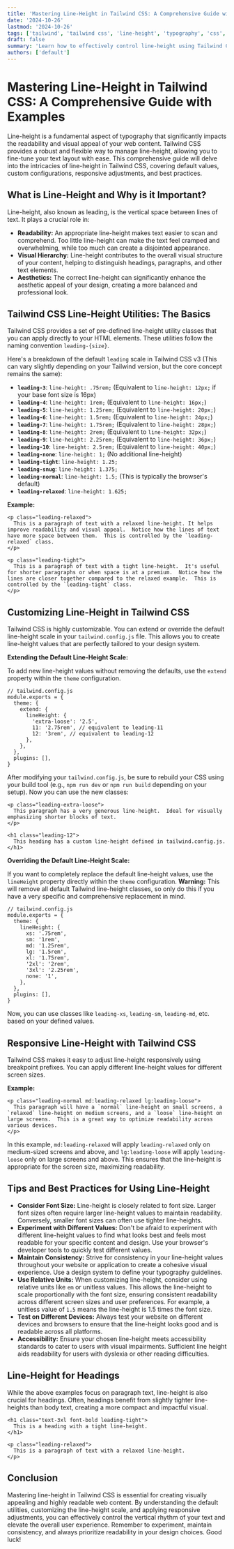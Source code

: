 ```yaml
---
title: 'Mastering Line-Height in Tailwind CSS: A Comprehensive Guide with Examples'
date: '2024-10-26'
lastmod: '2024-10-26'
tags: ['tailwind', 'tailwind css', 'line-height', 'typography', 'css', 'responsive design']
draft: false
summary: 'Learn how to effectively control line-height using Tailwind CSS utilities for enhanced readability and visual appeal. This comprehensive guide covers default values, custom configurations, responsive adjustments, and best practices for optimizing text layout.'
authors: ['default']
---
```


# Mastering Line-Height in Tailwind CSS: A Comprehensive Guide with Examples

Line-height is a fundamental aspect of typography that significantly impacts the readability and visual appeal of your web content. Tailwind CSS provides a robust and flexible way to manage line-height, allowing you to fine-tune your text layout with ease. This comprehensive guide will delve into the intricacies of line-height in Tailwind CSS, covering default values, custom configurations, responsive adjustments, and best practices.

## What is Line-Height and Why is it Important?

Line-height, also known as leading, is the vertical space between lines of text. It plays a crucial role in:

- **Readability:** An appropriate line-height makes text easier to scan and comprehend. Too little line-height can make the text feel cramped and overwhelming, while too much can create a disjointed appearance.
- **Visual Hierarchy:** Line-height contributes to the overall visual structure of your content, helping to distinguish headings, paragraphs, and other text elements.
- **Aesthetics:** The correct line-height can significantly enhance the aesthetic appeal of your design, creating a more balanced and professional look.

## Tailwind CSS Line-Height Utilities: The Basics

Tailwind CSS provides a set of pre-defined line-height utility classes that you can apply directly to your HTML elements. These utilities follow the naming convention `leading-{size}`.

Here's a breakdown of the default `leading` scale in Tailwind CSS v3 (This can vary slightly depending on your Tailwind version, but the core concept remains the same):

- **`leading-3`**: `line-height: .75rem;` (Equivalent to `line-height: 12px;` if your base font size is 16px)
- **`leading-4`**: `line-height: 1rem;` (Equivalent to `line-height: 16px;`)
- **`leading-5`**: `line-height: 1.25rem;` (Equivalent to `line-height: 20px;`)
- **`leading-6`**: `line-height: 1.5rem;` (Equivalent to `line-height: 24px;`)
- **`leading-7`**: `line-height: 1.75rem;` (Equivalent to `line-height: 28px;`)
- **`leading-8`**: `line-height: 2rem;` (Equivalent to `line-height: 32px;`)
- **`leading-9`**: `line-height: 2.25rem;` (Equivalent to `line-height: 36px;`)
- **`leading-10`**: `line-height: 2.5rem;` (Equivalent to `line-height: 40px;`)
- **`leading-none`**: `line-height: 1;` (No additional line-height)
- **`leading-tight`**: `line-height: 1.25;`
- **`leading-snug`**: `line-height: 1.375;`
- **`leading-normal`**: `line-height: 1.5;` (This is typically the browser's default)
- **`leading-relaxed`**: `line-height: 1.625;`

**Example:**

```plaintext
<p class="leading-relaxed">
  This is a paragraph of text with a relaxed line-height. It helps improve readability and visual appeal.  Notice how the lines of text have more space between them.  This is controlled by the `leading-relaxed` class.
</p>

<p class="leading-tight">
  This is a paragraph of text with a tight line-height.  It's useful for shorter paragraphs or when space is at a premium.  Notice how the lines are closer together compared to the relaxed example.  This is controlled by the `leading-tight` class.
</p>
```

## Customizing Line-Height in Tailwind CSS

Tailwind CSS is highly customizable. You can extend or override the default line-height scale in your `tailwind.config.js` file. This allows you to create line-height values that are perfectly tailored to your design system.

**Extending the Default Line-Height Scale:**

To add new line-height values without removing the defaults, use the `extend` property within the `theme` configuration.

```plaintext
// tailwind.config.js
module.exports = {
  theme: {
    extend: {
      lineHeight: {
        'extra-loose': '2.5',
        11: '2.75rem', // equivalent to leading-11
        12: '3rem', // equivalent to leading-12
      },
    },
  },
  plugins: [],
}
```

After modifying your `tailwind.config.js`, be sure to rebuild your CSS using your build tool (e.g., `npm run dev` or `npm run build` depending on your setup). Now you can use the new classes:

```plaintext
<p class="leading-extra-loose">
  This paragraph has a very generous line-height.  Ideal for visually emphasizing shorter blocks of text.
</p>

<h1 class="leading-12">
  This heading has a custom line-height defined in tailwind.config.js.
</h1>
```

**Overriding the Default Line-Height Scale:**

If you want to completely replace the default line-height values, use the `lineHeight` property directly within the `theme` configuration. **Warning:** This will remove all default Tailwind line-height classes, so only do this if you have a very specific and comprehensive replacement in mind.

```plaintext
// tailwind.config.js
module.exports = {
  theme: {
    lineHeight: {
      xs: '.75rem',
      sm: '1rem',
      md: '1.25rem',
      lg: '1.5rem',
      xl: '1.75rem',
      '2xl': '2rem',
      '3xl': '2.25rem',
      none: '1',
    },
  },
  plugins: [],
}
```

Now, you can use classes like `leading-xs`, `leading-sm`, `leading-md`, etc. based on your defined values.

## Responsive Line-Height with Tailwind CSS

Tailwind CSS makes it easy to adjust line-height responsively using breakpoint prefixes. You can apply different line-height values for different screen sizes.

**Example:**

```plaintext
<p class="leading-normal md:leading-relaxed lg:leading-loose">
  This paragraph will have a `normal` line-height on small screens, a `relaxed` line-height on medium screens, and a `loose` line-height on large screens.  This is a great way to optimize readability across various devices.
</p>
```

In this example, `md:leading-relaxed` will apply `leading-relaxed` only on medium-sized screens and above, and `lg:leading-loose` will apply `leading-loose` only on large screens and above. This ensures that the line-height is appropriate for the screen size, maximizing readability.

## Tips and Best Practices for Using Line-Height

- **Consider Font Size:** Line-height is closely related to font size. Larger font sizes often require larger line-height values to maintain readability. Conversely, smaller font sizes can often use tighter line-heights.
- **Experiment with Different Values:** Don't be afraid to experiment with different line-height values to find what looks best and feels most readable for your specific content and design. Use your browser's developer tools to quickly test different values.
- **Maintain Consistency:** Strive for consistency in your line-height values throughout your website or application to create a cohesive visual experience. Use a design system to define your typography guidelines.
- **Use Relative Units:** When customizing line-height, consider using relative units like `em` or unitless values. This allows the line-height to scale proportionally with the font size, ensuring consistent readability across different screen sizes and user preferences. For example, a unitless value of `1.5` means the line-height is 1.5 times the font size.
- **Test on Different Devices:** Always test your website on different devices and browsers to ensure that the line-height looks good and is readable across all platforms.
- **Accessibility:** Ensure your chosen line-height meets accessibility standards to cater to users with visual impairments. Sufficient line height aids readability for users with dyslexia or other reading difficulties.

## Line-Height for Headings

While the above examples focus on paragraph text, line-height is also crucial for headings. Often, headings benefit from slightly tighter line-heights than body text, creating a more compact and impactful visual.

```plaintext
<h1 class="text-3xl font-bold leading-tight">
  This is a heading with a tight line-height.
</h1>

<p class="leading-relaxed">
  This is a paragraph of text with a relaxed line-height.
</p>
```

## Conclusion

Mastering line-height in Tailwind CSS is essential for creating visually appealing and highly readable web content. By understanding the default utilities, customizing the line-height scale, and applying responsive adjustments, you can effectively control the vertical rhythm of your text and elevate the overall user experience. Remember to experiment, maintain consistency, and always prioritize readability in your design choices. Good luck!
